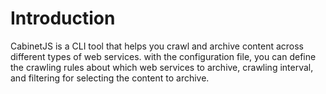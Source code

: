 # Introduction

CabinetJS is a CLI tool that helps you crawl and archive content across different types of web services. with the
configuration file, you can define the crawling rules about which web services to archive, crawling interval, and
filtering for selecting the content to archive.
